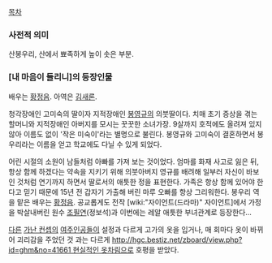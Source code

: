 [[목차]]

=== 사전적 의미 ===
산봉우리, 산에서 뾰족하게 높이 솟은 부분.

=== [내 마음이 들리니]의 등장인물 ===
배우는 [[황정음]]. 아역은 [[김새론]].

청각장애인 고미숙의 딸이자 지적장애인 [[봉영규]]의 의붓딸이다. 치매 초기 증상을 겪는 할머니와 지적장애인 아버지를 모시는 꿋꿋한 소녀가장. 9살까지 호적에도 올려져 있지 않아 이름도 없이 '작은 미숙이'라는 별명으로 불린다. 봉영규와 고미숙이 결혼하면서 봉우리라는 이름을 얻고 학교에도 다닐 수 있게 되었다. 

어린 시절의 소원이 남들처럼 아빠를 가져 보는 것이었다. 엄마를 화재 사고로 잃은 뒤, 항상 함께 하겠다는 약속을 지키기 위해 의붓아버지 영규를 배려해 일부러 자신이 바보인 것처럼 연기까지 하면서 딸로서의 애틋한 정을 표현한다. 가족은 항상 함께 있어야 한다고 믿기 때문에 15년 전 갑자기 가출해 버린 마루 오빠를 항상 그리워한다. 봉우리 역을 맡은 배우는 [[황정음]]. 공교롭게도 전작 [wiki:"자이언트(드라마)" 자이언트]에서 가정을 박살내버린 원수 [[조필연]](정보석)과 이번에는 레알 애틋한 부녀관계로 등장한다... 

[[마키노 츠쿠시#s-4|다른]] [[길라임|가난 컨셉의]] [[차은상|여주인공들이]] 설정과 다르게 고가의 옷을 입거나, 매 회마다 옷이 바뀌어 괴리감을 주었던 것 과는 다르게 [[http://hgc.bestiz.net/zboard/view.php?id=ghm&no=41661 현실적인 옷차림]]으로 호평을 받았다.
